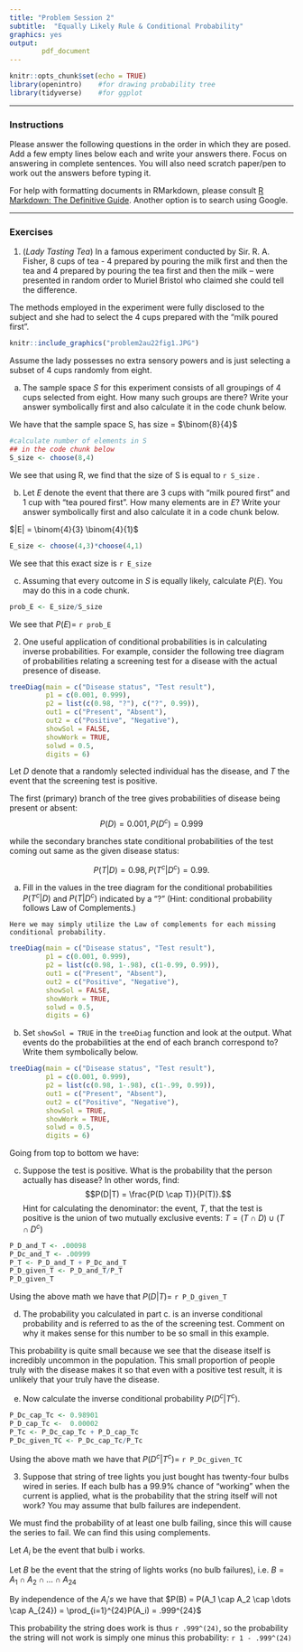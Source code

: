 ```yaml
---
title: "Problem Session 2"
subtitle:  "Equally Likely Rule & Conditional Probability"
graphics: yes
output: 
        pdf_document
---
```


```r
knitr::opts_chunk$set(echo = TRUE)
library(openintro)    #for drawing probability tree
library(tidyverse)    #for ggplot
```


* * * 
### Instructions

Please answer the following questions in the order in which they are posed. Add a few empty lines below each and write your answers there. Focus on answering in complete sentences. You will also need scratch paper/pen to work out the answers before typing it.

For help with formatting documents in RMarkdown, please consult [R Markdown: The Definitive Guide](https://bookdown.org/yihui/rmarkdown/). Another option is to search using Google. 

* * *

### Exercises 

1.  (*Lady Tasting Tea*) In a famous experiment conducted by Sir. R. A. Fisher, 8 cups of tea - 4 prepared by pouring the milk first and then the tea and 4 prepared by pouring the tea first and then the milk -- were  presented in random order to Muriel Bristol who claimed she could tell the difference. 

The methods employed in the experiment were fully disclosed to the subject and she had to select the 4 cups prepared with the "milk poured first". 


```r
knitr::include_graphics("problem2au22fig1.JPG")
```

  Assume the lady possesses no extra sensory powers and is just selecting a subset of 4 cups randomly from eight.
  
  a. The sample space $S$ for this experiment consists of all groupings of 4 cups selected from eight. How many such groups are there? Write your answer symbolically first and also calculate it in the code chunk below.
  
  We have that the sample space S, has size = $\binom{8}{4}$
  
```r
#calculate number of elements in S
## in the code chunk below
S_size <- choose(8,4)
```
  
  We see that using R, we find that the size of S is equal to `r S_size` . 
  
  
  b. Let $E$ denote the event that there are 3 cups with "milk poured first" and 1 cup with "tea poured first". How many elements are in $E$? Write your answer symbolically first and also calculate it in a code chunk below.
  
  $|E| = \binom{4}{3} \binom{4}{1}$
  
```r
E_size <- choose(4,3)*choose(4,1)
```
  
  We see that this exact size is `r E_size`

 c. Assuming that every outcome in $S$ is equally likely, calculate $P(E)$. You may do this in a code chunk.

```r
prob_E <- E_size/S_size
```

We see that $P(E)=$ `r prob_E`

2. One useful application of conditional probabilities is in calculating inverse probabilities. For example,
consider the following tree diagram of probabilities relating a screening test for a disease with the actual presence of disease. 


```r

treeDiag(main = c("Disease status", "Test result"),
         p1 = c(0.001, 0.999),
         p2 = list(c(0.98, "?"), c("?", 0.99)),
         out1 = c("Present", "Absent"),
         out2 = c("Positive", "Negative"),
         showSol = FALSE,
         showWork = TRUE,
         solwd = 0.5,
         digits = 6)

```

Let $D$ denote that a randomly selected individual has the disease, and $T$ the event that the screening test is positive. 

The first (primary) branch of the tree gives \emph{unconditional} probabilities of disease being present or absent:
$$P(D) = 0.001, P(D^{c}) = 0.999$$ 

while the secondary branches state conditional probabilities of the test coming out same as the given disease status:

$$P(T|D) = 0.98, P(T^{c}|D^{c}) = 0.99.$$


   a. Fill in the values in the tree diagram for the conditional probabilities $P(T^{c}|D)$ and $P(T|D^{c})$ indicated by a "?"  (Hint: conditional probability follows Law of Complements.)
   
    Here we may simply utilize the Law of complements for each missing conditional probability.
   
```r

treeDiag(main = c("Disease status", "Test result"),
         p1 = c(0.001, 0.999),
         p2 = list(c(0.98, 1-.98), c(1-0.99, 0.99)),
         out1 = c("Present", "Absent"),
         out2 = c("Positive", "Negative"),
         showSol = FALSE,
         showWork = TRUE,
         solwd = 0.5,
         digits = 6)

```


   b. Set `showSol = TRUE` in the `treeDiag` function and look at the output. What events do the probabilities at the end of each branch correspond to? Write them symbolically below.
   
```r

treeDiag(main = c("Disease status", "Test result"),
         p1 = c(0.001, 0.999),
         p2 = list(c(0.98, 1-.98), c(1-.99, 0.99)),
         out1 = c("Present", "Absent"),
         out2 = c("Positive", "Negative"),
         showSol = TRUE,
         showWork = TRUE,
         solwd = 0.5,
         digits = 6)

```
 Going from top to bottom we have:

\begin{align*}
P(D \cap T) &= .00098 \\
P(D \cap T^c) &= .00002 \\
P(D^c \cap T) &= .00999 \\
P(D^c \cap T^c) &= .98901
\end{align*}


   c. Suppose the test is positive. What is the probability that the person actually has disease? In other words, find: 
$$P(D|T) = \frac{P(D \cap T)}{P(T)}.$$
  Hint for calculating the denominator: the event, $T$, that the test is positive is the union of two mutually exclusive events: $T = ( T \cap D ) \cup (T \cap D^{c})$
  
```r
P_D_and_T <- .00098
P_Dc_and_T <- .00999
P_T <- P_D_and_T + P_Dc_and_T
P_D_given_T <- P_D_and_T/P_T
P_D_given_T
```
  Using the above math we have that $P(D|T)=$ `r P_D_given_T`


   d. The probability you calculated in part c. is an inverse conditional probability and is referred to as the \emph{positive predictive value} of the screening test. Comment on why it makes sense for this number to be so small in this example. 
   
   This probability is quite small because we see that the disease itself is incredibly uncommon in the population. This small proportion of people truly with the disease makes it so that even with a positive test result, it is unlikely that your truly have the disease. 

   e. Now calculate the inverse conditional probability $P(D^{c}|T^{c})$. 
 
```r
P_Dc_cap_Tc <- 0.98901
P_D_cap_Tc <-  0.00002
P_Tc <- P_Dc_cap_Tc + P_D_cap_Tc
P_Dc_given_TC <- P_Dc_cap_Tc/P_Tc
```

Using the above math we have that $P(D^c|T^c)=$ `r P_Dc_given_TC`

3. Suppose that string of tree lights you just bought has twenty-four bulbs wired in series. If each bulb has a 99.9% chance of “working” when the current is applied, what is the probability that the string itself will not work? You may assume that bulb failures are independent.

We must find the probability of at least one bulb failing, since this will cause the series to fail. We can find this using complements.

Let $A_i$ be the event that bulb i works.

Let $B$ be the event that the string of lights works (no bulb failures), i.e. $B = A_1 \cap A_2 \cap \dots \cap A_{24}$

By independence of the $A_i's$ we have that $P(B) = P(A_1 \cap A_2 \cap \dots \cap A_{24}) = \prod_{i=1}^{24}P(A_i) = .999^{24}$

This probability the string does work is thus `r .999^(24)`, so the probability the string will not work is simply one minus this probability: `r 1 - .999^(24)`



